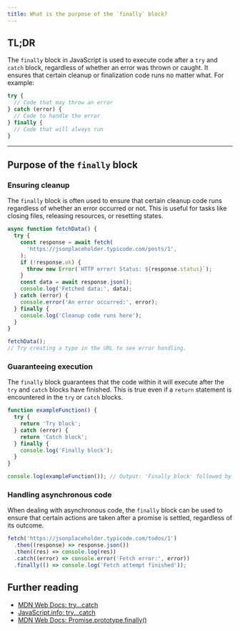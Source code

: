 ```yaml
---
title: What is the purpose of the `finally` block?
---
```


## TL;DR

The `finally` block in JavaScript is used to execute code after a `try` and `catch` block, regardless of whether an error was thrown or caught. It ensures that certain cleanup or finalization code runs no matter what. For example:

```js
try {
  // Code that may throw an error
} catch (error) {
  // Code to handle the error
} finally {
  // Code that will always run
}
```

---

## Purpose of the `finally` block

### Ensuring cleanup

The `finally` block is often used to ensure that certain cleanup code runs regardless of whether an error occurred or not. This is useful for tasks like closing files, releasing resources, or resetting states.

```js live
async function fetchData() {
  try {
    const response = await fetch(
      'https://jsonplaceholder.typicode.com/posts/1',
    );
    if (!response.ok) {
      throw new Error(`HTTP error! Status: ${response.status}`);
    }
    const data = await response.json();
    console.log('Fetched data:', data);
  } catch (error) {
    console.error('An error occurred:', error);
  } finally {
    console.log('Cleanup code runs here');
  }
}

fetchData();
// Try creating a typo in the URL to see error handling.
```

### Guaranteeing execution

The `finally` block guarantees that the code within it will execute after the `try` and `catch` blocks have finished. This is true even if a `return` statement is encountered in the `try` or `catch` blocks.

```js live
function exampleFunction() {
  try {
    return 'Try block';
  } catch (error) {
    return 'Catch block';
  } finally {
    console.log('Finally block');
  }
}

console.log(exampleFunction()); // Output: 'Finally block' followed by 'Try block'
```

### Handling asynchronous code

When dealing with asynchronous code, the `finally` block can be used to ensure that certain actions are taken after a promise is settled, regardless of its outcome.

```js live
fetch('https://jsonplaceholder.typicode.com/todos/1')
  .then((response) => response.json())
  .then((res) => console.log(res))
  .catch((error) => console.error('Fetch error:', error))
  .finally(() => console.log('Fetch attempt finished'));
```

## Further reading

- [MDN Web Docs: try...catch](https://developer.mozilla.org/en-US/docs/Web/JavaScript/Reference/Statements/try...catch)
- [JavaScript.info: try...catch](https://javascript.info/try-catch)
- [MDN Web Docs: Promise.prototype.finally()](https://developer.mozilla.org/en-US/docs/Web/JavaScript/Reference/Global_Objects/Promise/finally)
